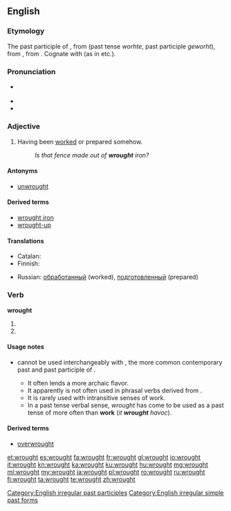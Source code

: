 ==English==

===Etymology===
The past participle of {{etyl|enm}} {{term|werken|lang=enm||to work}}, from {{etyl|ang}} {{term|wyrcan|lang=ang}} (past tense ''worhte'', past participle ''geworht''), from {{proto|Germanic|wurkijanan}}, from {{proto|Indo-European|werǵ-|to work}}. Cognate with {{term|wright}} (as in {{term|wheelwright}} etc.).

===Pronunciation===
* {{IPA|/ˈrɔːt/}} {{X-SAMPA|/'rO:t/}}
* {{audio|en-us-wrought.ogg|Audio (US)}}
* {{rhymes|ɔːt}}

===Adjective===
{{en-adj}}

# Having been [[worked]] or prepared somehow.
#: ''Is that fence made out of '''wrought''' iron?''

====Antonyms====
* [[unwrought]]

====Derived terms====
* [[wrought iron]]
* [[wrought-up]]

====Translations====
{{trans-top|Having been worked or prepared somehow}}
* Catalan: {{t|ca|treballat}}
* Finnish: {{t-|fi|työstetty}}
{{trans-mid}}
* Russian: [[обработанный]] (worked), [[подготовленный]] (prepared)
{{trans-bottom}}

===Verb===
'''wrought'''

# {{past of|[[work#Verb|work]]}}
# {{past of|wreak}}

====Usage notes====
* {{term|wrought|Wrought|lang=en}} cannot be used interchangeably with {{term|worked|lang=en}}, the more common contemporary past and past participle of {{term|work|lang=en}}. 
** It often lends a more archaic flavor.
** It apparently is not often used in phrasal verbs derived from {{term|work#Derived terms|work}}.<!--Hypothesis; needs testing/evidence-->
** It is rarely used with intransitive senses of work.<!--Hypothesis; needs testing/evidence-->
** In a past tense verbal sense, ''wrought'' has come to be used as a past tense of {{term|wreak|lang=en}} more often than '''work''' (''it '''wrought''' havoc'').<!--Hypothesis; needs testing/evidence-->

====Derived terms====
* [[overwrought]]

[[Category:English irregular past participles]]
[[Category:English irregular simple past forms]]

[[et:wrought]]
[[es:wrought]]
[[fa:wrought]]
[[fr:wrought]]
[[gl:wrought]]
[[io:wrought]]
[[it:wrought]]
[[kn:wrought]]
[[ka:wrought]]
[[ku:wrought]]
[[hu:wrought]]
[[mg:wrought]]
[[ml:wrought]]
[[my:wrought]]
[[ja:wrought]]
[[pl:wrought]]
[[ro:wrought]]
[[ru:wrought]]
[[fi:wrought]]
[[ta:wrought]]
[[te:wrought]]
[[zh:wrought]]